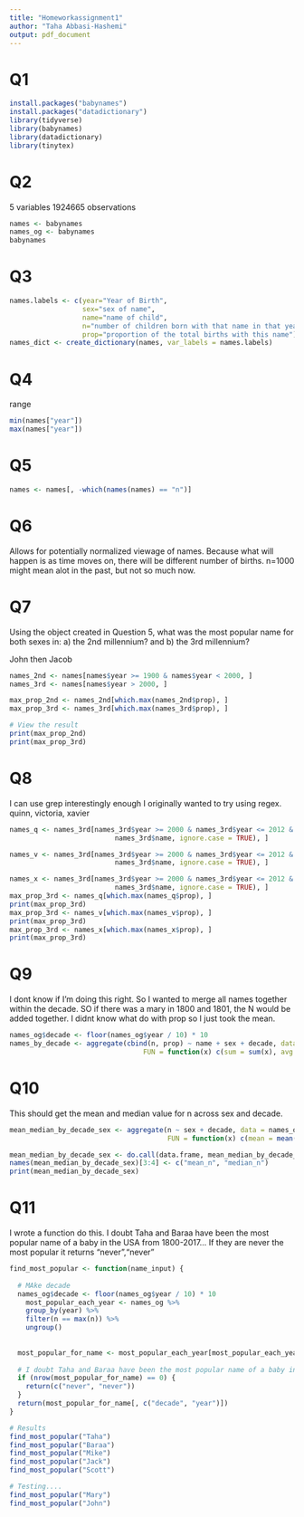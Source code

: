 ```yaml
---
title: "Homeworkassignment1"
author: "Taha Abbasi-Hashemi"
output: pdf_document
---
```



# Q1
```r
install.packages("babynames")
install.packages("datadictionary")
library(tidyverse)
library(babynames)
library(datadictionary)
library(tinytex)
```

# Q2
5 variables
1924665 observations

```r
names <- babynames
names_og <- babynames
babynames
```
# Q3
```r
names.labels <- c(year="Year of Birth",
                  sex="sex of name",
                  name="name of child",
                  n="number of children born with that name in that year",
                  prop="proportion of the total births with this name")
names_dict <- create_dictionary(names, var_labels = names.labels)
```
# Q4
range
```r
min(names["year"])
max(names["year"])
```
# Q5
```r
names <- names[, -which(names(names) == "n")]
```

# Q6
Allows for potentially normalized viewage of names. Because what will happen is as time moves on, there will be different number of births. n=1000 might mean alot in the past, but not so much now. 

# Q7
 Using the object created in Question 5, what was the most popular name for both sexes
in: a) the 2nd millennium? and b) the 3rd millennium?

John then Jacob

```r
names_2nd <- names[names$year >= 1900 & names$year < 2000, ]
names_3rd <- names[names$year > 2000, ]

max_prop_2nd <- names_2nd[which.max(names_2nd$prop), ]
max_prop_3rd <- names_3rd[which.max(names_3rd$prop), ]

# View the result
print(max_prop_2nd)
print(max_prop_3rd)
```

# Q8
I can use grep interestingly enough
I originally wanted to try using regex.
quinn, victoria, xavier
```r
names_q <- names_3rd[names_3rd$year >= 2000 & names_3rd$year <= 2012 & grepl("^[Q]",
                          names_3rd$name, ignore.case = TRUE), ]

names_v <- names_3rd[names_3rd$year >= 2000 & names_3rd$year <= 2012 & grepl("^[V]",
                          names_3rd$name, ignore.case = TRUE), ]

names_x <- names_3rd[names_3rd$year >= 2000 & names_3rd$year <= 2012 & grepl("^[X]",
                          names_3rd$name, ignore.case = TRUE), ]
max_prop_3rd <- names_q[which.max(names_q$prop), ]
print(max_prop_3rd)
max_prop_3rd <- names_v[which.max(names_v$prop), ]
print(max_prop_3rd)
max_prop_3rd <- names_x[which.max(names_x$prop), ]
print(max_prop_3rd)
```
# Q9
I dont know if I'm doing this right. So I wanted to merge all names together within the decade. SO if there was a mary in 1800 and 1801, the N would be added together. I didnt know what do with prop so I just took the mean. 
```r
names_og$decade <- floor(names_og$year / 10) * 10
names_by_decade <- aggregate(cbind(n, prop) ~ name + sex + decade, data = names_og, 
                                 FUN = function(x) c(sum = sum(x), avg = mean(x)))

```

# Q10
This should get the mean and median value for n across sex and decade. 
```r
mean_median_by_decade_sex <- aggregate(n ~ sex + decade, data = names_og, 
                                       FUN = function(x) c(mean = mean(x), median = median(x)))

mean_median_by_decade_sex <- do.call(data.frame, mean_median_by_decade_sex)
names(mean_median_by_decade_sex)[3:4] <- c("mean_n", "median_n")
print(mean_median_by_decade_sex)
```


# Q11
I wrote a function do this.
I doubt Taha and Baraa have been the most popular name of a baby in the USA from 1800-2017...
If they are never the most popular it returns "never","never"

```r
find_most_popular <- function(name_input) {
  
  # MAke decade
  names_og$decade <- floor(names_og$year / 10) * 10
    most_popular_each_year <- names_og %>%
    group_by(year) %>%
    filter(n == max(n)) %>%
    ungroup()
    
  
  most_popular_for_name <- most_popular_each_year[most_popular_each_year$name == name_input, ]
  
  # I doubt Taha and Baraa have been the most popular name of a baby in the USA from 1800-2017...
  if (nrow(most_popular_for_name) == 0) {
    return(c("never", "never"))
  }
  return(most_popular_for_name[, c("decade", "year")])
}

# Results
find_most_popular("Taha")
find_most_popular("Baraa")
find_most_popular("Mike")
find_most_popular("Jack")
find_most_popular("Scott")

# Testing.... 
find_most_popular("Mary")
find_most_popular("John")

```




